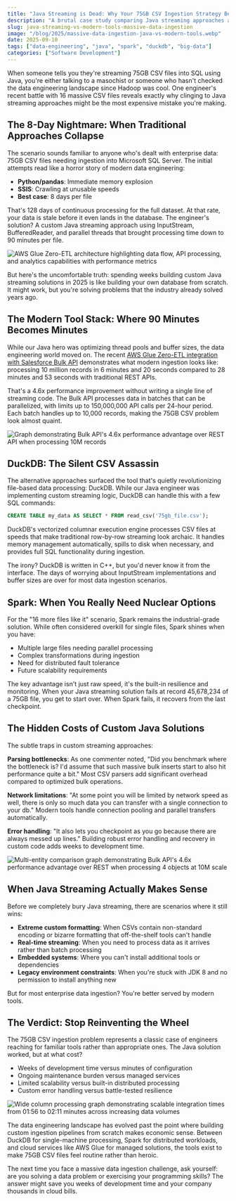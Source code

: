 ```yaml
---
title: "Java Streaming is Dead: Why Your 75GB CSV Ingestion Strategy Belongs in 2015"
description: "A brutal case study comparing Java streaming approaches against modern tools like DuckDB and Spark for massive data ingestion, revealing why traditional methods are costing you time and sanity."
slug: java-streaming-vs-modern-tools-massive-data-ingestion
image: "/blog/2025/massive-data-ingestion-java-vs-modern-tools.webp"
date: 2025-09-10
tags: ["data-engineering", "java", "spark", "duckdb", "big-data"]
categories: ["Software Development"]
---
```


When someone tells you they're streaming 75GB CSV files into SQL using Java, you're either talking to a masochist or someone who hasn't checked the data engineering landscape since Hadoop was cool. One engineer's recent battle with 16 massive CSV files reveals exactly why clinging to Java streaming approaches might be the most expensive mistake you're making.

## The 8-Day Nightmare: When Traditional Approaches Collapse

The scenario sounds familiar to anyone who's dealt with enterprise data: 75GB CSV files needing ingestion into Microsoft SQL Server. The initial attempts read like a horror story of modern data engineering:

- **Python/pandas**: Immediate memory explosion
- **SSIS**: Crawling at unusable speeds
- **Best case**: 8 days per file

That's 128 days of continuous processing for the full dataset. At that rate, your data is stale before it even lands in the database. The engineer's solution? A custom Java streaming approach using InputStream, BufferedReader, and parallel threads that brought processing time down to 90 minutes per file.

![AWS Glue Zero-ETL architecture highlighting data flow, API processing, and analytics capabilities with performance metrics](/blog/2025/MassiveDataIngestion_JavaStreamingvsModernTools_image-1-27.png)

But here's the uncomfortable truth: spending weeks building custom Java streaming solutions in 2025 is like building your own database from scratch. It might work, but you're solving problems that the industry already solved years ago.

## The Modern Tool Stack: Where 90 Minutes Becomes Minutes

While our Java hero was optimizing thread pools and buffer sizes, the data engineering world moved on. The recent [AWS Glue Zero-ETL integration with Salesforce Bulk API](https://aws.amazon.com/blogs/big-data/accelerate-aws-glue-zero-etl-data-ingestion-using-salesforce-bulk-api/) demonstrates what modern ingestion looks like: processing 10 million records in 6 minutes and 20 seconds compared to 28 minutes and 53 seconds with traditional REST APIs.

That's a 4.6x performance improvement without writing a single line of streaming code. The Bulk API processes data in batches that can be parallelized, with limits up to 150,000,000 API calls per 24-hour period. Each batch handles up to 10,000 records, making the 75GB CSV problem look almost quaint.

![Graph demonstrating Bulk API's 4.6x performance advantage over REST API when processing 10M records](/blog/2025/MassiveDataIngestion_JavaStreamingvsModernTools_image-2-25.png)

## DuckDB: The Silent CSV Assassin

The alternative approaches surfaced the tool that's quietly revolutionizing file-based data processing: DuckDB. While our Java engineer was implementing custom streaming logic, DuckDB can handle this with a few SQL commands:

```sql
CREATE TABLE my_data AS SELECT * FROM read_csv('75gb_file.csv');
```

DuckDB's vectorized columnar execution engine processes CSV files at speeds that make traditional row-by-row streaming look archaic. It handles memory management automatically, spills to disk when necessary, and provides full SQL functionality during ingestion.

The irony? DuckDB is written in C++, but you'd never know it from the interface. The days of worrying about InputStream implementations and buffer sizes are over for most data ingestion scenarios.

## Spark: When You Really Need Nuclear Options

For the "16 more files like it" scenario, Spark remains the industrial-grade solution. While often considered overkill for single files, Spark shines when you have:

- Multiple large files needing parallel processing
- Complex transformations during ingestion
- Need for distributed fault tolerance
- Future scalability requirements

The key advantage isn't just raw speed, it's the built-in resilience and monitoring. When your Java streaming solution fails at record 45,678,234 of a 75GB file, you get to start over. When Spark fails, it recovers from the last checkpoint.

## The Hidden Costs of Custom Java Solutions

The subtle traps in custom streaming approaches:

**Parsing bottlenecks**: As one commenter noted, "Did you benchmark where the bottleneck is? I'd assume that such massive bulk inserts start to also hit performance quite a bit." Most CSV parsers add significant overhead compared to optimized bulk operations.

**Network limitations**: "At some point you will be limited by network speed as well, there is only so much data you can transfer with a single connection to your db." Modern tools handle connection pooling and parallel transfers automatically.

**Error handling**: "It also lets you checkpoint as you go because there are always messed up lines." Building robust error handling and recovery in custom code adds weeks to development time.

![Multi-entity comparison graph demonstrating Bulk API's 4.6x performance advantage over REST when processing 4 objects at 10M scale](/blog/2025/MassiveDataIngestion_JavaStreamingvsModernTools_image-3-20.png)

## When Java Streaming Actually Makes Sense

Before we completely bury Java streaming, there are scenarios where it still wins:

- **Extreme custom formatting**: When CSVs contain non-standard encoding or bizarre formatting that off-the-shelf tools can't handle
- **Real-time streaming**: When you need to process data as it arrives rather than batch processing
- **Embedded systems**: Where you can't install additional tools or dependencies
- **Legacy environment constraints**: When you're stuck with JDK 8 and no permission to install anything new

But for most enterprise data ingestion? You're better served by modern tools.

## The Verdict: Stop Reinventing the Wheel

The 75GB CSV ingestion problem represents a classic case of engineers reaching for familiar tools rather than appropriate ones. The Java solution worked, but at what cost?

- Weeks of development time versus minutes of configuration
- Ongoing maintenance burden versus managed services
- Limited scalability versus built-in distributed processing
- Custom error handling versus battle-tested resilience

![Wide column processing graph demonstrating scalable integration times from 01:56 to 02:11 minutes across increasing data volumes](/blog/2025/MassiveDataIngestion_JavaStreamingvsModernTools_image-4-17.png)

The data engineering landscape has evolved past the point where building custom ingestion pipelines from scratch makes economic sense. Between DuckDB for single-machine processing, Spark for distributed workloads, and cloud services like AWS Glue for managed solutions, the tools exist to make 75GB CSV files feel routine rather than heroic.

The next time you face a massive data ingestion challenge, ask yourself: are you solving a data problem or exercising your programming skills? The answer might save you weeks of development time and your company thousands in cloud bills.